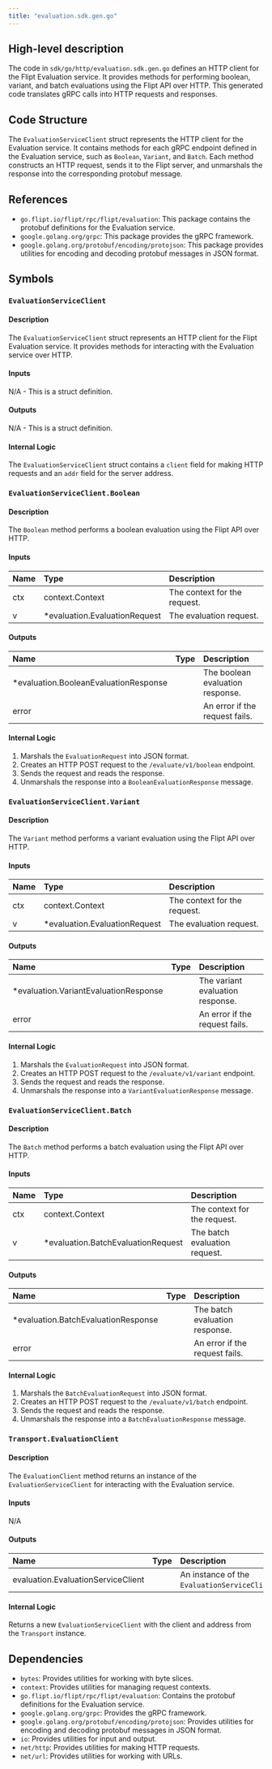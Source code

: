 ```yaml
---
title: "evaluation.sdk.gen.go"
---
```


## High-level description
The code in `sdk/go/http/evaluation.sdk.gen.go` defines an HTTP client for the Flipt Evaluation service. It provides methods for performing boolean, variant, and batch evaluations using the Flipt API over HTTP. This generated code translates gRPC calls into HTTP requests and responses.

## Code Structure
The `EvaluationServiceClient` struct represents the HTTP client for the Evaluation service. It contains methods for each gRPC endpoint defined in the Evaluation service, such as `Boolean`, `Variant`, and `Batch`. Each method constructs an HTTP request, sends it to the Flipt server, and unmarshals the response into the corresponding protobuf message.

## References
- `go.flipt.io/flipt/rpc/flipt/evaluation`: This package contains the protobuf definitions for the Evaluation service.
- `google.golang.org/grpc`: This package provides the gRPC framework.
- `google.golang.org/protobuf/encoding/protojson`: This package provides utilities for encoding and decoding protobuf messages in JSON format.

## Symbols

### `EvaluationServiceClient`
#### Description
The `EvaluationServiceClient` struct represents an HTTP client for the Flipt Evaluation service. It provides methods for interacting with the Evaluation service over HTTP.

#### Inputs
N/A - This is a struct definition.

#### Outputs
N/A - This is a struct definition.

#### Internal Logic
The `EvaluationServiceClient` struct contains a `client` field for making HTTP requests and an `addr` field for the server address.

### `EvaluationServiceClient.Boolean`
#### Description
The `Boolean` method performs a boolean evaluation using the Flipt API over HTTP.

#### Inputs
| Name | Type | Description |
|:-----|:-----|:------------|
| ctx | context.Context | The context for the request. |
| v | *evaluation.EvaluationRequest | The evaluation request. |

#### Outputs
| Name | Type | Description |
|:-----|:-----|:------------|
| *evaluation.BooleanEvaluationResponse |  | The boolean evaluation response. |
| error |  | An error if the request fails. |

#### Internal Logic
1. Marshals the `EvaluationRequest` into JSON format.
2. Creates an HTTP POST request to the `/evaluate/v1/boolean` endpoint.
3. Sends the request and reads the response.
4. Unmarshals the response into a `BooleanEvaluationResponse` message.

### `EvaluationServiceClient.Variant`
#### Description
The `Variant` method performs a variant evaluation using the Flipt API over HTTP.

#### Inputs
| Name | Type | Description |
|:-----|:-----|:------------|
| ctx | context.Context | The context for the request. |
| v | *evaluation.EvaluationRequest | The evaluation request. |

#### Outputs
| Name | Type | Description |
|:-----|:-----|:------------|
| *evaluation.VariantEvaluationResponse |  | The variant evaluation response. |
| error |  | An error if the request fails. |

#### Internal Logic
1. Marshals the `EvaluationRequest` into JSON format.
2. Creates an HTTP POST request to the `/evaluate/v1/variant` endpoint.
3. Sends the request and reads the response.
4. Unmarshals the response into a `VariantEvaluationResponse` message.

### `EvaluationServiceClient.Batch`
#### Description
The `Batch` method performs a batch evaluation using the Flipt API over HTTP.

#### Inputs
| Name | Type | Description |
|:-----|:-----|:------------|
| ctx | context.Context | The context for the request. |
| v | *evaluation.BatchEvaluationRequest | The batch evaluation request. |

#### Outputs
| Name | Type | Description |
|:-----|:-----|:------------|
| *evaluation.BatchEvaluationResponse |  | The batch evaluation response. |
| error |  | An error if the request fails. |

#### Internal Logic
1. Marshals the `BatchEvaluationRequest` into JSON format.
2. Creates an HTTP POST request to the `/evaluate/v1/batch` endpoint.
3. Sends the request and reads the response.
4. Unmarshals the response into a `BatchEvaluationResponse` message.

### `Transport.EvaluationClient`
#### Description
The `EvaluationClient` method returns an instance of the `EvaluationServiceClient` for interacting with the Evaluation service.

#### Inputs
N/A

#### Outputs
| Name | Type | Description |
|:-----|:-----|:------------|
| evaluation.EvaluationServiceClient |  | An instance of the `EvaluationServiceClient`. |

#### Internal Logic
Returns a new `EvaluationServiceClient` with the client and address from the `Transport` instance.

## Dependencies
- `bytes`: Provides utilities for working with byte slices.
- `context`: Provides utilities for managing request contexts.
- `go.flipt.io/flipt/rpc/flipt/evaluation`: Contains the protobuf definitions for the Evaluation service.
- `google.golang.org/grpc`: Provides the gRPC framework.
- `google.golang.org/protobuf/encoding/protojson`: Provides utilities for encoding and decoding protobuf messages in JSON format.
- `io`: Provides utilities for input and output.
- `net/http`: Provides utilities for making HTTP requests.
- `net/url`: Provides utilities for working with URLs.
